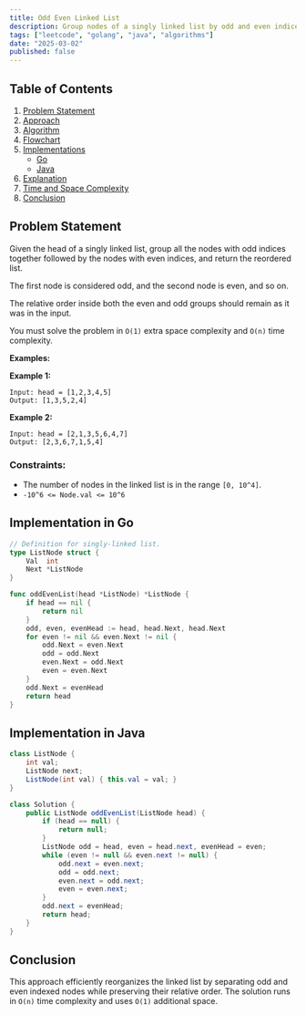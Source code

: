 ```yaml
---
title: Odd Even Linked List
description: Group nodes of a singly linked list by odd and even indices while maintaining relative order. Includes Go and Java implementations.
tags: ["leetcode", "golang", "java", "algorithms"]
date: "2025-03-02"
published: false
---
```


## Table of Contents

1. [Problem Statement](#problem-statement)
2. [Approach](#approach)
3. [Algorithm](#algorithm)
4. [Flowchart](#flowchart)
5. [Implementations](#implementations)
   - [Go](#implementation-in-go)
   - [Java](#implementation-in-java)
6. [Explanation](#explanation)
7. [Time and Space Complexity](#time-and-space-complexity)
8. [Conclusion](#conclusion)

## Problem Statement


Given the head of a singly linked list, group all the nodes with odd indices together followed by the nodes with even indices, and return the reordered list.

The first node is considered odd, and the second node is even, and so on.

The relative order inside both the even and odd groups should remain as it was in the input.

You must solve the problem in `O(1)` extra space complexity and `O(n)` time complexity.

**Examples:**

**Example 1:**
```
Input: head = [1,2,3,4,5]
Output: [1,3,5,2,4]
```

**Example 2:**
```
Input: head = [2,1,3,5,6,4,7]
Output: [2,3,6,7,1,5,4]
```

### Constraints:

- The number of nodes in the linked list is in the range `[0, 10^4]`.
- `-10^6 <= Node.val <= 10^6`

## Implementation in Go

```go
// Definition for singly-linked list.
type ListNode struct {
    Val  int
    Next *ListNode
}

func oddEvenList(head *ListNode) *ListNode {
    if head == nil {
        return nil
    }
    odd, even, evenHead := head, head.Next, head.Next
    for even != nil && even.Next != nil {
        odd.Next = even.Next
        odd = odd.Next
        even.Next = odd.Next
        even = even.Next
    }
    odd.Next = evenHead
    return head
}
```

## Implementation in Java

```java
class ListNode {
    int val;
    ListNode next;
    ListNode(int val) { this.val = val; }
}

class Solution {
    public ListNode oddEvenList(ListNode head) {
        if (head == null) {
            return null;
        }
        ListNode odd = head, even = head.next, evenHead = even;
        while (even != null && even.next != null) {
            odd.next = even.next;
            odd = odd.next;
            even.next = odd.next;
            even = even.next;
        }
        odd.next = evenHead;
        return head;
    }
}
```

## Conclusion

This approach efficiently reorganizes the linked list by separating odd and even indexed nodes while preserving their relative order. The solution runs in `O(n)` time complexity and uses `O(1)` additional space.

